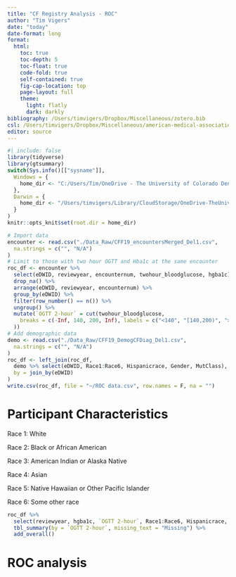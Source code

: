 ```yaml
---
title: "CF Registry Analysis - ROC"
author: "Tim Vigers"
date: "today"
date-format: long
format:
  html:
    toc: true
    toc-depth: 5
    toc-float: true
    code-fold: true
    self-contained: true
    fig-cap-location: top
    page-layout: full
    theme:
      light: flatly
      dark: darkly
bibliography: /Users/timvigers/Dropbox/Miscellaneous/zotero.bib
csl: /Users/timvigers/Dropbox/Miscellaneous/american-medical-association.csl
editor: source
---
```


```r
#| include: false
library(tidyverse)
library(gtsummary)
switch(Sys.info()[["sysname"]],
  Windows = {
    home_dir <- "C:/Users/Tim/OneDrive - The University of Colorado Denver/Vigers/CF/Christine Chan/CF Registry"
  },
  Darwin = {
    home_dir <- "/Users/timvigers/Library/CloudStorage/OneDrive-TheUniversityofColoradoDenver/Vigers/CF/Christine Chan/CF Registry"
  }
)
knitr::opts_knit$set(root.dir = home_dir)
```

```r
# Import data
encounter <- read.csv("./Data_Raw/CFF19_encountersMerged_Del1.csv",
  na.strings = c("", "N/A")
)
# Limit to those with two hour OGTT and Hba1c at the same encounter
roc_df <- encounter %>%
  select(eDWID, reviewyear, encounternum, twohour_bloodglucose, hgba1c) %>%
  drop_na() %>%
  arrange(eDWID, reviewyear, encounternum) %>%
  group_by(eDWID) %>%
  filter(row_number() == n()) %>%
  ungroup() %>%
  mutate(`OGTT 2-hour` = cut(twohour_bloodglucose,
    breaks = c(-Inf, 140, 200, Inf), labels = c("<140", "[140,200)", ">=200")
  ))
# Add demographic data
demo <- read.csv("./Data_Raw/CFF19_DemogCFDiag_Del1.csv",
  na.strings = c("", "N/A")
)
roc_df <- left_join(roc_df,
  demo %>% select(eDWID, Race1:Race6, Hispanicrace, Gender, MutClass),
  by = join_by(eDWID)
)
write.csv(roc_df, file = "~/ROC data.csv", row.names = F, na = "")
```

# Participant Characteristics

Race 1: White

Race 2: Black or African American

Race 3: American Indian or Alaska Native

Race 4: Asian

Race 5: Native Hawaiian or Other Pacific Islander

Race 6: Some other race

```r
roc_df %>%
  select(reviewyear, hgba1c, `OGTT 2-hour`, Race1:Race6, Hispanicrace, Gender, MutClass) %>%
  tbl_summary(by = `OGTT 2-hour`, missing_text = "Missing") %>%
  add_overall()
```

# ROC analysis
